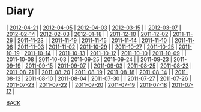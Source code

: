 = Diary =
| [[2012-04-21]] | [[2012-04-05]] | [[2012-04-03]] | [[2012-03-15]] |
| [[2012-03-07]] | [[2012-02-14]] | [[2012-02-03]] | [[2012-01-18]] |
| [[2011-12-10]] | [[2011-12-02]] | [[2011-11-26]] | [[2011-11-23]] |
| [[2011-11-19]] | [[2011-11-15]] | [[2011-11-14]] | [[2011-11-10]] |
| [[2011-11-06]] | [[2011-11-03]] | [[2011-11-02]] | [[2011-10-29]] |
| [[2011-10-27]] | [[2011-10-25]] | [[2011-10-19]] | [[2011-10-14]] |
| [[2011-10-13]] | [[2011-10-12]] | [[2011-10-10]] | [[2011-10-09]] |
| [[2011-10-08]] | [[2011-10-03]] | [[2011-09-25]] | [[2011-09-24]] |
| [[2011-09-23]] | [[2011-09-19]] | [[2011-09-15]] | [[2011-09-07]] |
| [[2011-09-03]] | [[2011-08-25]] | [[2011-08-23]] | [[2011-08-21]] |
| [[2011-08-20]] | [[2011-08-19]] | [[2011-08-18]] | [[2011-08-14]] |
| [[2011-08-12]] | [[2011-08-10]] | [[2011-08-04]] | [[2011-07-30]] |
| [[2011-07-27]] | [[2011-07-26]] | [[2011-07-23]] | [[2011-07-22]] |
| [[2011-07-20]] | [[2011-07-19]] | [[2011-07-18]] | [[2011-07-17]] |

[[../index| BACK]]

